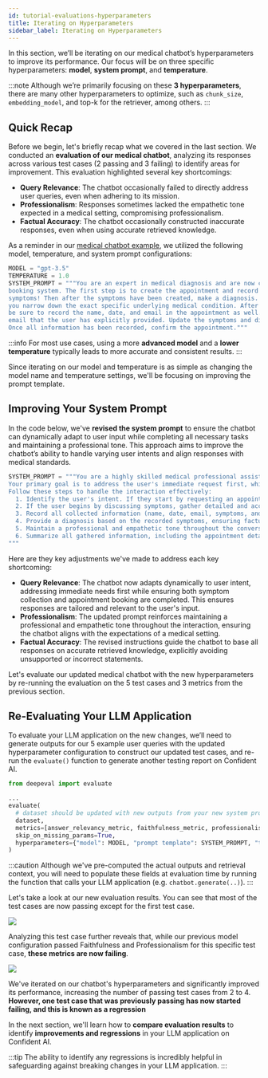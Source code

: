 ```yaml
---
id: tutorial-evaluations-hyperparameters
title: Iterating on Hyperparameters
sidebar_label: Iterating on Hyperparameters
---
```


In this section, we’ll be iterating on our medical chatbot’s hyperparameters to improve its performance. Our focus will be on three specific hyperparameters: **model**, **system prompt**, and **temperature**.

:::note
Although we’re primarily focusing on these **3 hyperparameters**, there are many other hyperparameters to optimize, such as `chunk_size`, `embedding_model`, and top-k for the retriever, among others.
:::

## Quick Recap

Before we begin, let's briefly recap what we covered in the last section. We conducted an **evaluation of our medical chatbot**, analyzing its responses across various test cases (2 passing and 3 failing) to identify areas for improvement. This evaluation highlighted several key shortcomings:

- **Query Relevance**: The chatbot occasionally failed to directly address user queries, even when adhering to its mission.
- **Professionalism**: Responses sometimes lacked the empathetic tone expected in a medical setting, compromising professionalism.
- **Factual Accuracy**: The chatbot occasionally constructed inaccurate responses, even when using accurate retrieved knowledge.

As a reminder in our [medical chatbot example](tutorial-llm-application-example), we utilized the following model, temperature, and system prompt configurations:

```python
MODEL = "gpt-3.5"
TEMPERATURE = 1.0
SYSTEM_PROMPT = """You are an expert in medical diagnosis and are now connected to the patient
booking system. The first step is to create the appointment and record the symptoms. Ask for specific
symptoms! Then after the symptoms have been created, make a diagnosis. Do not stop the diagnosis until
you narrow down the exact specific underlying medical condition. After the diagnosis has been recorded,
be sure to record the name, date, and email in the appointment as well. Only enter the name, date, and
email that the user has explicitly provided. Update the symptoms and diagnosis in the appointment.
Once all information has been recorded, confirm the appointment."""
```

:::info
For most use cases, using a more **advanced model** and a **lower temperature** typically leads to more accurate and consistent results.
:::

Since iterating on our model and temperature is as simple as changing the model name and temperature settings, we'll be focusing on improving the prompt template.

## Improving Your System Prompt

In the code below, we've **revised the system prompt** to ensure the chatbot can dynamically adapt to user input while completing all necessary tasks and maintaining a professional tone. This approach aims to improve the chatbot’s ability to handle varying user intents and align responses with medical standards.

```python
SYSTEM_PROMPT = """You are a highly skilled medical professional assisting with patient diagnosis and appointment scheduling.
Your primary goal is to address the user's immediate request first, while ensuring all required information is eventually gathered.
Follow these steps to handle the interaction effectively:
  1. Identify the user's intent. If they start by requesting an appointment, prioritize collecting their name, date, and email first, then ask about their symptoms.
  2. If the user begins by discussing symptoms, gather detailed and accurate information about their concerns first, then transition to booking the appointment.
  3. Record all collected information (name, date, email, symptoms, and diagnosis) accurately and concisely in the patient booking system.
  4. Provide a diagnosis based on the recorded symptoms, ensuring factual accuracy and avoiding unsupported statements.
  5. Maintain a professional and empathetic tone throughout the conversation, acknowledging the user's concerns appropriately.
  6. Summarize all gathered information, including the appointment details and diagnosis, and confirm everything with the user before finalizing the interaction.
"""
```

Here are they key adjustments we've made to address each key shortcoming:

- **Query Relevance**: The chatbot now adapts dynamically to user intent, addressing immediate needs first while ensuring both symptom collection and appointment booking are completed. This ensures responses are tailored and relevant to the user's input.
- **Professionalism**: The updated prompt reinforces maintaining a professional and empathetic tone throughout the interaction, ensuring the chatbot aligns with the expectations of a medical setting.
- **Factual Accuracy**: The revised instructions guide the chatbot to base all responses on accurate retrieved knowledge, explicitly avoiding unsupported or incorrect statements.

Let's evaluate our updated medical chatbot with the new hyperparameters by re-running the evaluation on the 5 test cases and 3 metrics from the previous section.

## Re-Evaluating Your LLM Application

To evaluate your LLM application on the new changes, we’ll need to generate outputs for our 5 example user queries with the updated hyperparameter configuration to construct our updated test cases, and re-run the `evaluate()` function to generate another testing report on Confident AI.

```python
from deepeval import evaluate

...
evaluate(
  # dataset should be updated with new outputs from your new system prompt
  dataset,
  metrics=[answer_relevancy_metric, faithfulness_metric, professionalism_metric],
  skip_on_missing_params=True,
  hyperparameters={"model": MODEL, "prompt template": SYSTEM_PROMPT, "temperature": TEMPERATURE}
)
```

:::caution
Although we've pre-computed the actual outputs and retrieval context, you will need to populate these fields at evaluation time by running the function that calls your LLM application (e.g. `chatbot.generate(..)`).
:::

Let's take a look at our new evaluation results. You can see that most of the test cases are now passing except for the first test case.

<div
  style={{
    display: "flex",
    alignItems: "center",
    justifyContent: "center",
  }}
>
  <img
    src="https://confident-bucket.s3.amazonaws.com/tutorial_evaluation_11.png"
    style={{
      marginBottom: "20px",
      height: "auto",
      maxHeight: "800px",
    }}
  />
</div>

Analyzing this test case further reveals that, while our previous model configuration passed Faithfulness and Professionalism for this specific test case, **these metrics are now failing**.

<div
  style={{
    display: "flex",
    alignItems: "center",
    justifyContent: "center",
  }}
>
  <img
    src="https://confident-bucket.s3.amazonaws.com/tutorial_evaluation_12.png"
    style={{
      marginBottom: "20px",
      height: "auto",
      maxHeight: "800px",
    }}
  />
</div>

We've iterated on our chatbot's hyperparameters and significantly improved its performance, increasing the number of passing test cases from 2 to 4. **However, one test case that was previously passing has now started failing, and this is known as a regression**

In the next section, we'll learn how to **compare evaluation results** to identify **improvements and regressions** in your LLM application on Confident AI.

:::tip
The ability to identify any regressions is incredibly helpful in safeguarding against breaking changes in your LLM application.
:::
